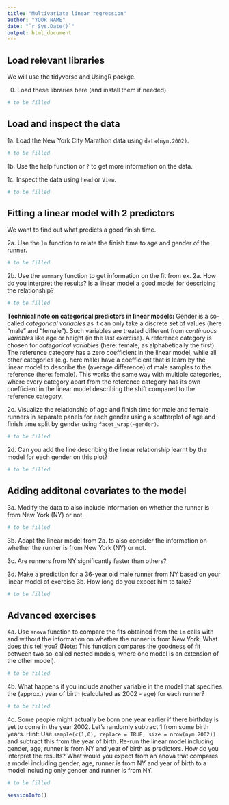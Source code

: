 ```yaml
---
title: "Multivariate linear regression"
author: "YOUR NAME"
date: "`r Sys.Date()`"
output: html_document
---
```


## Load relevant libraries
We will use the tidyverse and UsingR packge. 

0. Load these libraries here (and install them if needed).
```r
# to be filled
```

## Load and inspect the data
1a. Load the New York City Marathon data using `data(nym.2002)`.
```r
# to be filled
```

1b. Use the help function or `?` to get more information on the data. 

1c. Inspect the data using `head` or `View`.
```r
# to be filled
```

## Fitting a linear model with 2 predictors
We want to find out what predicts a good finish time. 

2a. Use the `lm` function to relate the finish time to age and gender of the runner. 
```r
# to be filled
```

2b. Use the `summary` function to get information on the fit from ex. 2a. How do you interpret the results? Is a linear model a good model for describing the relationship?
```r
# to be filled
```

**Technical note on categorical predictors in linear models:** Gender is a so-called *categorical variables* as it can only take a discrete set of values (here "male" and "female"). Such variables are treated different from *continuous variables* like age or height (in the last exercise). A reference category is chosen for *categorical variables* (here: female, as alphabetically the first): The reference category has a zero coefficient in the linear model, while all other categories (e.g. here male) have a coefficient that is learn by the linear model to describe the (average difference) of male samples to the reference (here: female). This works the same way with multiple categories, where every category apart from the reference category has its own coefficient in the linear model describing the shift compared to the reference category.

2c. Visualize the relationship of age and finish time for male and female runners in separate panels for each gender using a scatterplot of age and finish time split by gender using `facet_wrap(~gender)`.
```r
# to be filled
```

2d. Can you add the line describing the linear relationship learnt by the model for each gender on this plot?
```r
# to be filled
```

## Adding additonal covariates to the model
3a. Modify the data to also include information on whether the runner is from New York (NY) or not.
```r
# to be filled
```

3b. Adapt the linear model from 2a. to also consider the information on whether the runner is from New York (NY) or not.

3c. Are runners from NY significantly faster than others? 

3d. Make a prediction for a 36-year old male runner from NY based on your linear model of exercise 3b. How long do you expect him to take?
```r
# to be filled
```

## Advanced exercises
4a. Use `anova` function to compare the fits obtained from the `lm` calls with and without the information on whether the runner is from New York. What does this tell you? (Note: This function compares the goodness of fit between two so-called nested models, where one model is an extension of the other model).
```r
# to be filled
```

4b. What happens if you include another variable in the model that specifies the (approx.) year of birth (calculated as 2002 - age) for each runner? 
```r
# to be filled
```

4c. Some people might actually be born one year earlier if there birthday is yet to come in the year 2002. Let's randomly subtract 1 from some birth years. Hint: Use ` sample(c(1,0), replace = TRUE, size = nrow(nym.2002))` and subtract this from the year of birth. Re-run the linear model including gender, age, runner is from NY and year of birth as predictors. How do you interpret the results? What would you expect from an anova that compares a model including gender, age, runner is from NY and year of birth to a model including only gender and runner is from NY.
```r
# to be filled
```

```r
sessionInfo()
```

